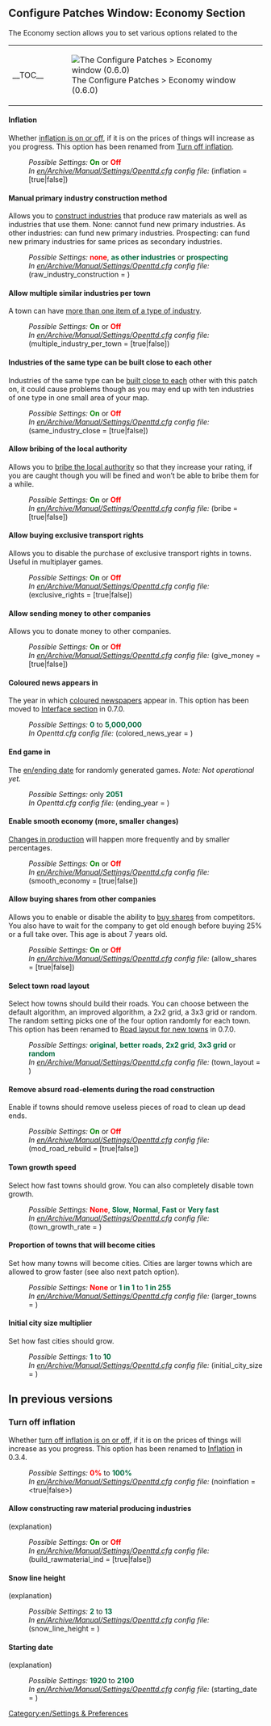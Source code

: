 {{en/-}}{{en/Patch Config}}

==Configure Patches Window: Economy Section==
The Economy section allows you to set various options related to the
{| align="center"
|- valign="top"
|__TOC__
|[[File:en/0.6.0 configurepatches economy.png|frame|center|The Configure Patches > Economy window (0.6.0)]]
|}

====Inflation====
{{en/Feature|Old|align="right"|text=(since 0.3.4)}}
Whether [[en/disable inflation|inflation is on or off]], if it is on the prices of things will increase as you progress. This option has been renamed from [[en/#Turn off inflation|Turn off inflation]].
:''Possible Settings:'' <span style="color:green">'''On'''</span> or <span style="color:red">'''Off'''</span>
:''In [[en/Archive/Manual/Settings/Openttd.cfg]] config file:'' (inflation = [true|false])
{{en/-}}
====Manual primary industry construction method ====
{{en/Feature|0.6|align="right"|text=(since 0.6.0)}}
Allows you to [[en/build raw material industries|construct industries]] that produce raw materials as well as industries that use them. None: cannot fund new primary industries. As other industries: can fund new primary industries. Prospecting: can fund new primary industries for same prices as secondary industries.
:''Possible Settings:'' <span style="color:red">'''none'''</span>, <span style="color:#00693E">'''as other industries'''</span> or <span style="color:#00693E">'''prospecting'''</span>
:''In [[en/Archive/Manual/Settings/Openttd.cfg]] config file:'' (raw_industry_construction = <num_val>)
{{en/-}}
====Allow multiple similar industries per town====
{{en/Feature|Old|align="right"|text=(since 0.2.0)}}
A town can have [[en/multiple industries per town|more than one item of a type of industry]].
:''Possible Settings:'' <span style="color:green">'''On'''</span> or <span style="color:red">'''Off'''</span>
:''In [[en/Archive/Manual/Settings/Openttd.cfg]] config file:'' (multiple_industry_per_town = [true|false])
{{en/-}}
====Industries of the same type can be built close to each other====
{{en/Feature|-1.0|align="right"|text=(since 0.2.0 to 1.0.0)}}
Industries of the same type can be [[en/same industries close|built close to each]] other with this patch on, it could cause problems though as you may end up with ten industries of one type in one small area of your map.
:''Possible Settings:'' <span style="color:green">'''On'''</span> or <span style="color:red">'''Off'''</span>
:''In [[en/Archive/Manual/Settings/Openttd.cfg]] config file:'' (same_industry_close = [true|false])
{{en/-}}
====Allow bribing of the local authority====
{{en/Feature|Old|align="right"|text=(since 0.3.0)}}
Allows you to [[en/bribe authority|bribe the local authority]] so that they increase your rating, if you are caught though you will be fined and won’t be able to bribe them for a while.
:''Possible Settings:'' <span style="color:green">'''On'''</span> or <span style="color:red">'''Off'''</span>
:''In [[en/Archive/Manual/Settings/Openttd.cfg]] config file:'' (bribe = [true|false])
{{en/-}}
====Allow buying exclusive transport rights====
{{en/Feature|0.6|align="right"|text=(since 0.6.0)}}
Allows you to disable the purchase of exclusive transport rights in towns. Useful in multiplayer games.
:''Possible Settings:'' <span style="color:green">'''On'''</span> or <span style="color:red">'''Off'''</span>
:''In [[en/Archive/Manual/Settings/Openttd.cfg]] config file:'' (exclusive_rights = [true|false])
{{en/-}}
==== Allow sending money to other companies ====
{{en/Feature period|0.6|0.6|align="right"|text=(since 0.6.0 to 0.6.3)}}
Allows you to donate money to other companies. 
:''Possible Settings:'' <span style="color:green">'''On'''</span> or <span style="color:red">'''Off'''</span>
:''In [[en/Archive/Manual/Settings/Openttd.cfg]] config file:'' (give_money = [true|false])
{{en/-}}
====Coloured news appears in====
{{en/Feature|Old|align="right"|text=(since 0.3.2)}}
The year in which [[en/colored newspaper|coloured newspapers]] appear in.
This option has been moved to [[en/Archive/Manual/Settings/Advanced Settings/Interface#Coloured news appears in|Interface section]] in 0.7.0.
:''Possible Settings:'' <span style="color:#00693E">'''0'''</span> to <span style="color:#00693E">'''5,000,000'''</span>
:''In Openttd.cfg config file:'' (colored_news_year = <num_val>)
{{en/-}}
====End game in====
{{en/Feature|-0.6|align="right"|text=(since 0.3.6 to 0.6.3)}}
The [[en/ending date]] for randomly generated games.  ''Note: Not operational yet.''
:''Possible Settings:'' only <span style="color:#00693E">'''2051'''</span>
:''In Openttd.cfg config file:'' (ending_year = <num_val>)
{{en/-}}
====Enable smooth economy (more, smaller changes)====
{{en/Feature|Old|align="right"|text=(since 0.3.3)}}
[[en/smooth economy|Changes in production]] will happen more frequently and by smaller percentages.
:''Possible Settings:'' <span style="color:green">'''On'''</span> or <span style="color:red">'''Off'''</span>
:''In [[en/Archive/Manual/Settings/Openttd.cfg]] config file:'' (smooth_economy = [true|false])
{{en/-}}
====Allow buying shares from other companies====
{{en/Feature|-0.6|align="right"|text=(since 0.3.6 to 0.6.3)}}
Allows you to enable or disable the ability to [[en/buying shares|buy shares]] from competitors. You also have to wait for the company to get old enough before buying 25% or a full take over. This age is about 7 years old.
:''Possible Settings:'' <span style="color:green">'''On'''</span> or <span style="color:red">'''Off'''</span>
:''In [[en/Archive/Manual/Settings/Openttd.cfg]] config file:'' (allow_shares = [true|false])
{{en/-}}
==== Select town road layout ====
{{en/Feature|0.6|align="right"|text=(since 0.6.0)}}
Select how towns should build their roads. You can choose between the default algorithm, an improved algorithm, a 2x2 grid, a 3x3 grid or random. The random setting picks one of the four option randomly for each town. This option has been renamed to [[en/Archive/Manual/Settings/Advanced Settings/Economy#Road layout for new towns|Road layout for new towns]] in 0.7.0.
:''Possible Settings:'' <span style="color:#00693E">'''original'''</span>, <span style="color:#00693E">'''better roads'''</span>, <span style="color:#00693E">'''2x2 grid'''</span>, <span style="color:#00693E">'''3x3 grid'''</span> or <span style="color:#00693E">'''random'''</span>
:''In [[en/Archive/Manual/Settings/Openttd.cfg]] config file:'' (town_layout = <num_val>)
====Remove absurd road-elements during the road construction====
{{en/Feature|0.6|align="right"|text=(since 0.6.0)}}
Enable if towns should remove useless pieces of road to clean up dead ends.
:''Possible Settings:'' <span style="color:green">'''On'''</span> or <span style="color:red">'''Off'''</span>
:''In [[en/Archive/Manual/Settings/Openttd.cfg]] config file:'' (mod_road_rebuild = [true|false])
{{en/-}}
==== Town growth speed ====
{{en/Feature|0.6|align="right"|text=(since 0.6.0)}}
Select how fast towns should grow. You can also completely disable town growth.
:''Possible Settings:'' <span style="color:red">'''None'''</span>, <span style="color:#00693E">'''Slow'''</span>, <span style="color:#00693E">'''Normal'''</span>, <span style="color:#00693E">'''Fast'''</span> or <span style="color:#00693E">'''Very fast'''</span>
:''In [[en/Archive/Manual/Settings/Openttd.cfg]] config file:'' (town_growth_rate = <num_val>)
{{en/-}}
==== Proportion of towns that will become cities ====
{{en/Feature|0.6|align="right"|text=(since 0.6.0)}}
Set how many towns will become cities. Cities are larger towns which are allowed to grow faster (see also next patch option).
:''Possible Settings:'' <span style="color:red">'''None'''</span> or <span style="color:#00693E">'''1 in 1'''</span> to <span style="color:#00693E">'''1 in 255'''</span>
:''In [[en/Archive/Manual/Settings/Openttd.cfg]] config file:'' (larger_towns = <num_val>)
{{en/-}}
==== Initial city size multiplier ====
{{en/Feature|0.6|align="right"|text=(since 0.6.0)}}
Set how fast cities should grow.
:''Possible Settings:'' <span style="color:#00693E">'''1'''</span> to <span style="color:#00693E">'''10'''</span>
:''In [[en/Archive/Manual/Settings/Openttd.cfg]] config file:'' (initial_city_size = <num_val>)
{{en/-}}
==In previous versions==
===Turn off inflation===
{{en/Feature|-Old|align="right"|text=(since 0.2.0 to 0.3.3)}}
Whether [[en/disable inflation|turn off inflation is on or off]], if it is on the prices of things will increase as you progress. This option has been renamed to [[en/#Inflation|Inflation]] in 0.3.4.
:''Possible Settings:'' <span style="color:red">'''0%'''</span> to <span style="color:#00693E">'''100%'''</span>
:''In [[en/Archive/Manual/Settings/Openttd.cfg]] config file:'' (noinflation = <true|false>)
{{en/-}}
====Allow constructing raw material producing industries====
{{en/Feature|-0.5|align="right"|text=(since 0.3.2 to 0.5.3)}}
(explanation)
:''Possible Settings:'' <span style="color:green">'''On'''</span> or <span style="color:red">'''Off'''</span>
:''In [[en/Archive/Manual/Settings/Openttd.cfg]] config file:'' (build_rawmaterial_ind = [true|false])
{{en/-}}
====Snow line height====
{{en/Feature|-Old|align="right"|text=(since 0.3.2 to 0.4.8)}}
(explanation)
:''Possible Settings:'' <span style="color:#00693E">'''2'''</span> to <span style="color:#00693E">'''13'''</span>
:''In [[en/Archive/Manual/Settings/Openttd.cfg]] config file:'' (snow_line_height = <num_val>)
{{en/-}}
====Starting date====
{{en/Feature|-Old|align="right"|text=(since 0.3.2 to 0.4.8)}}
(explanation)
:''Possible Settings:'' <span style="color:#00693E">'''1920'''</span> to <span style="color:#00693E">'''2100'''</span>
:''In [[en/Archive/Manual/Settings/Openttd.cfg]] config file:'' (starting_date = <num_val>)
{{en/-}}

[[Category:en/Settings & Preferences]]